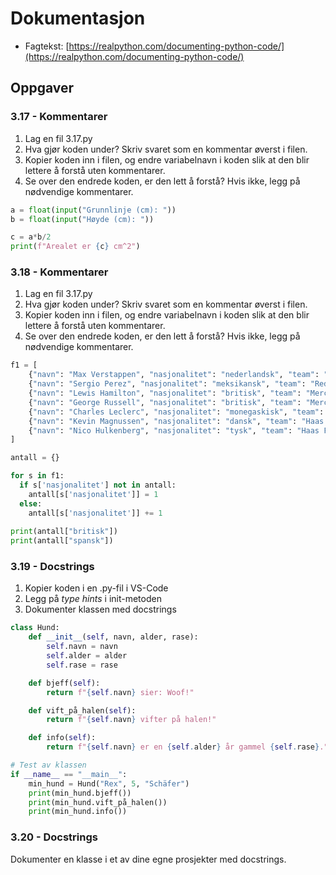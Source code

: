 # Dokumentasjon

- Fagtekst: [https://realpython.com/documenting-python-code/](https://realpython.com/documenting-python-code/)

## Oppgaver

### 3.17 - Kommentarer

1. Lag en fil 3.17.py
2. Hva gjør koden under? Skriv svaret som en kommentar øverst i filen.
3. Kopier koden inn i filen, og endre variabelnavn i koden slik at den blir lettere å forstå uten kommentarer.
4. Se over den endrede koden, er den lett å forstå? Hvis ikke, legg på nødvendige kommentarer.

```python copy showLineNumbers
a = float(input("Grunnlinje (cm): "))
b = float(input("Høyde (cm): "))

c = a*b/2
print(f"Arealet er {c} cm^2")
```

### 3.18 - Kommentarer

1. Lag en fil 3.17.py
2. Hva gjør koden under? Skriv svaret som en kommentar øverst i filen.
3. Kopier koden inn i filen, og endre variabelnavn i koden slik at den blir lettere å forstå uten kommentarer.
4. Se over den endrede koden, er den lett å forstå? Hvis ikke, legg på nødvendige kommentarer.

```python showLineNumbers copy
f1 = [
    {"navn": "Max Verstappen", "nasjonalitet": "nederlandsk", "team": "Red Bull Racing", "bilnummer": 1},
    {"navn": "Sergio Perez", "nasjonalitet": "meksikansk", "team": "Red Bull Racing", "bilnummer": 11},
    {"navn": "Lewis Hamilton", "nasjonalitet": "britisk", "team": "Mercedes", "bilnummer": 44},
    {"navn": "George Russell", "nasjonalitet": "britisk", "team": "Mercedes", "bilnummer": 63},
    {"navn": "Charles Leclerc", "nasjonalitet": "monegaskisk", "team": "Ferrari", "bilnummer": 16},
    {"navn": "Kevin Magnussen", "nasjonalitet": "dansk", "team": "Haas F1 Team", "bilnummer": 20},
    {"navn": "Nico Hulkenberg", "nasjonalitet": "tysk", "team": "Haas F1 Team", "bilnummer": 27}
]

antall = {}

for s in f1:         
  if s['nasjonalitet'] not in antall:
    antall[s['nasjonalitet']] = 1
  else:
    antall[s['nasjonalitet']] += 1
 
print(antall["britisk"])
print(antall["spansk"])

```

### 3.19 - Docstrings

1. Kopier koden i en .py-fil i VS-Code
2. Legg på *type hints* i init-metoden
3. Dokumenter klassen med docstrings

```python
class Hund:
    def __init__(self, navn, alder, rase):
        self.navn = navn
        self.alder = alder
        self.rase = rase

    def bjeff(self):
        return f"{self.navn} sier: Woof!"

    def vift_på_halen(self):
        return f"{self.navn} vifter på halen!"

    def info(self):
        return f"{self.navn} er en {self.alder} år gammel {self.rase}."

# Test av klassen
if __name__ == "__main__":
    min_hund = Hund("Rex", 5, "Schäfer")
    print(min_hund.bjeff())
    print(min_hund.vift_på_halen())
    print(min_hund.info())

```

### 3.20 - Docstrings

Dokumenter en klasse i et av dine egne prosjekter med docstrings.
